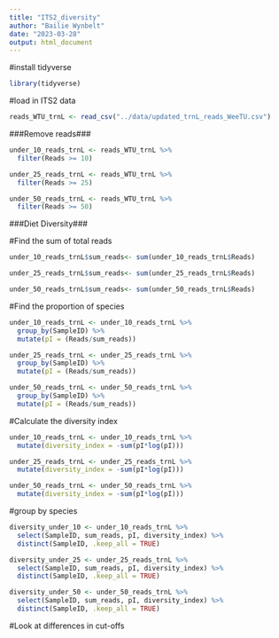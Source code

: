 ```yaml
---
title: "ITS2_diversity"
author: "Bailie Wynbelt"
date: "2023-03-28"
output: html_document
---
```


#install tidyverse

```r
library(tidyverse)
```

#load in ITS2 data

```r
reads_WTU_trnL <- read_csv("../data/updated_trnL_reads_WeeTU.csv")
```

###Remove reads###
```r
under_10_reads_trnL <- reads_WTU_trnL %>% 
  filter(Reads >= 10)

under_25_reads_trnL <- reads_WTU_trnL %>% 
  filter(Reads >= 25)

under_50_reads_trnL <- reads_WTU_trnL %>% 
  filter(Reads >= 50)
```

###Diet Diversity###

#Find the sum of total reads
```r
under_10_reads_trnL$sum_reads<- sum(under_10_reads_trnL$Reads)

under_25_reads_trnL$sum_reads<- sum(under_25_reads_trnL$Reads)

under_50_reads_trnL$sum_reads<- sum(under_50_reads_trnL$Reads)
```

#Find the proportion of species 
```r
under_10_reads_trnL <- under_10_reads_trnL %>% 
  group_by(SampleID) %>% 
  mutate(pI = (Reads/sum_reads))

under_25_reads_trnL <- under_25_reads_trnL %>% 
  group_by(SampleID) %>% 
  mutate(pI = (Reads/sum_reads))

under_50_reads_trnL <- under_50_reads_trnL %>% 
  group_by(SampleID) %>% 
  mutate(pI = (Reads/sum_reads))
```

#Calculate the diversity index
```r
under_10_reads_trnL <- under_10_reads_trnL %>% 
  mutate(diversity_index = -sum(pI*log(pI))) 

under_25_reads_trnL <- under_25_reads_trnL %>% 
  mutate(diversity_index = -sum(pI*log(pI)))

under_50_reads_trnL <- under_50_reads_trnL %>% 
  mutate(diversity_index = -sum(pI*log(pI)))

```

#group by species
```r
diversity_under_10 <- under_10_reads_trnL %>% 
  select(SampleID, sum_reads, pI, diversity_index) %>% 
  distinct(SampleID, .keep_all = TRUE)

diversity_under_25 <- under_25_reads_trnL %>% 
  select(SampleID, sum_reads, pI, diversity_index) %>% 
  distinct(SampleID, .keep_all = TRUE)

diversity_under_50 <- under_50_reads_trnL %>% 
  select(SampleID, sum_reads, pI, diversity_index) %>% 
  distinct(SampleID, .keep_all = TRUE)
```

#Look at differences in cut-offs
```r

```